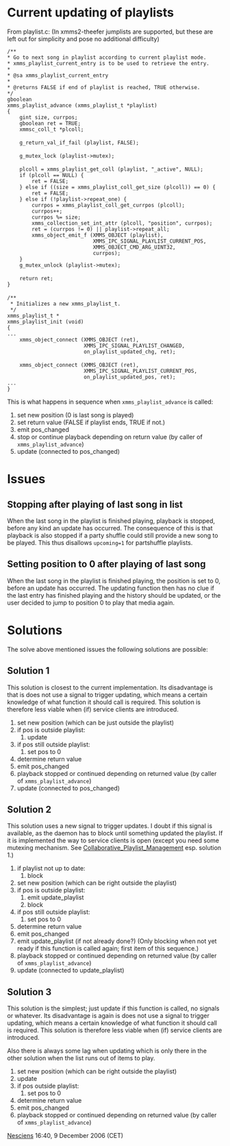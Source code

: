 = Current updating of playlists =

From playlist.c: (In xmms2-theefer jumplists are supported, but these are left out for simplicity and pose no additional difficulty)

 /**
 * Go to next song in playlist according to current playlist mode.
 * xmms_playlist_current_entry is to be used to retrieve the entry.
 *
 * @sa xmms_playlist_current_entry
 *
 * @returns FALSE if end of playlist is reached, TRUE otherwise.
 */
 gboolean
 xmms_playlist_advance (xmms_playlist_t *playlist)
 {
     gint size, currpos;
     gboolean ret = TRUE;
     xmmsc_coll_t *plcoll;
 
     g_return_val_if_fail (playlist, FALSE);
 
     g_mutex_lock (playlist->mutex);
 
     plcoll = xmms_playlist_get_coll (playlist, "_active", NULL);
     if (plcoll == NULL) {
         ret = FALSE;
     } else if ((size = xmms_playlist_coll_get_size (plcoll)) == 0) {
         ret = FALSE;
     } else if (!playlist->repeat_one) {
         currpos = xmms_playlist_coll_get_currpos (plcoll);
         currpos++;
         currpos %= size;
         xmms_collection_set_int_attr (plcoll, "position", currpos);
         ret = (currpos != 0) || playlist->repeat_all;
         xmms_object_emit_f (XMMS_OBJECT (playlist),
                             XMMS_IPC_SIGNAL_PLAYLIST_CURRENT_POS,
                             XMMS_OBJECT_CMD_ARG_UINT32,
                             currpos);
     }
     g_mutex_unlock (playlist->mutex);
 
     return ret;
 }
 
 /**
  * Initializes a new xmms_playlist_t.
  */
 xmms_playlist_t *
 xmms_playlist_init (void)
 {
 ...
     xmms_object_connect (XMMS_OBJECT (ret),
                          XMMS_IPC_SIGNAL_PLAYLIST_CHANGED,
                          on_playlist_updated_chg, ret);
 
     xmms_object_connect (XMMS_OBJECT (ret),
                          XMMS_IPC_SIGNAL_PLAYLIST_CURRENT_POS,
                          on_playlist_updated_pos, ret);
 ...
 }

This is what happens in sequence when <code>xmms_playlist_advance</code> is called:

# set new position (0 is last song is played)
# set return value (FALSE if playlist ends, TRUE if not.)
# emit pos_changed
# stop or continue playback depending on return value (by caller of <code>xmms_playlist_advance</code>)
# update (connected to pos_changed)

= Issues =

== Stopping after playing of last song in list ==

When the last song in the playlist is finished playing, playback is stopped, before any kind an update has occurred. The consequence of this is that playback is also stopped if a party shuffle could still provide a new song to be played. This thus disallows <code>upcoming=1</code> for partshuffle playlists.

== Setting position to 0 after playing of last song ==

When the last song in the playlist is finished playing, the position is set to 0, before an update has occurred. The updating function then has no clue if the last entry has finished playing and the history should be updated, or the user decided to jump to position 0 to play that media again.

= Solutions =

The solve above mentioned issues the following solutions are possible:

== Solution 1 ==

This solution is closest to the current implementation. Its disadvantage is that is does not use a signal to trigger updating, which means a certain knowledge of what function it should call is required. This solution is therefore less viable when (if) service clients are introduced.

# set new position (which can be just outside the playlist)
# if pos is outside playlist:
## update
# if pos still outside playlist:
## set pos to 0
# determine return value
# emit pos_changed
# playback stopped or continued depending on returned value (by caller of <code>xmms_playlist_advance</code>)
# update (connected to pos_changed)

== Solution 2 ==

This solution uses a new signal to trigger updates. I doubt if this signal is available, as the daemon has to block until something updated the playlist. If it is implemented the way to service clients is open (except you need some mutexing mechanism. See [[Collaborative_Playlist_Management]] esp. solution 1.)

# if playlist not up to date:
## block
# set new position (which can be right outside the playlist)
# if pos is outside playlist:
## emit update_playlist
## block
# if pos still outside playlist:
## set pos to 0
# determine return value
# emit pos_changed
# emit update_playlist (if not already done?) (Only blocking when not yet ready if this function is called again; first item of this sequence.)
# playback stopped or continued depending on returned value (by caller of <code>xmms_playlist_advance</code>)
# update (connected to update_playlist)

== Solution 3 ==

This solution is the simplest; just update if this function is called, no signals or whatever. Its disadvantage is again is does not use a signal to trigger updating, which means a certain knowledge of what function it should call is required. This solution is therefore less viable when (if) service clients are introduced.

Also there is always some lag when updating which is only there in the other solution when the list runs out of items to play.

# set new position (which can be right outside the playlist)
# update
# if pos outside playlist:
## set pos to 0
# determine return value
# emit pos_changed
# playback stopped or continued depending on returned value (by caller of <code>xmms_playlist_advance</code>)

[[User:Nesciens|Nesciens]] 16:40, 9 December 2006 (CET)